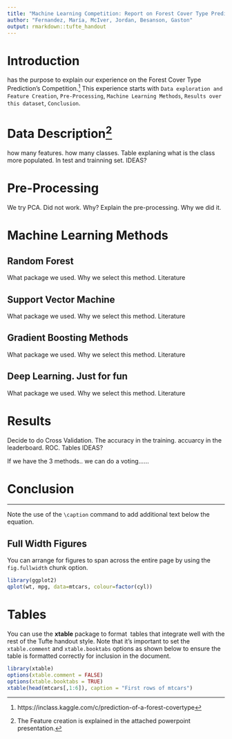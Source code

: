 ```yaml
---
title: "Machine Learning Competition: Report on Forest Cover Type Prediction"
author: "Fernandez, María, McIver, Jordan, Besanson, Gaston"
output: rmarkdown::tufte_handout
---
```


# Introduction

\newthought{This report} has the purpose to explain our experience on the Forest Cover Type Prediction's Competition.^[https://inclass.kaggle.com/c/prediction-of-a-forest-covertype] This experience starts with `Data exploration and Feature Creation`, `Pre-Processing`, `Machine Learning Methods`, `Results over this dataset`, `Conclusion`.

# Data Description^[The Feature creation is explained in the attached powerpoint presentation.]

how many features. how many classes. Table explaning what is the class more populated. In test and trainning set.
IDEAS?

# Pre-Processing

We try PCA. Did not work. Why? Explain the pre-processing. Why we did it.

# Machine Learning Methods

## Random Forest
What package we used. Why we select this method. Literature

## Support Vector Machine
What package we used. Why we select this method. Literature

## Gradient Boosting Methods
What package we used. Why we select this method. Literature

## Deep Learning. Just for fun
What package we used. Why we select this method. Literature

# Results

Decide to do Cross Validation. The accuracy in the training. accuarcy in the leaderboard. ROC. Tables
IDEAS?

If we have the 3 methods.. we can do a voting......

# Conclusion


----------------------------------------------------------------

\begin{marginfigure}
$$\frac{d}{dx}\left( \int_{0}^{x} f(u)\,du\right)=f(x).$$
\caption{An equation}
\end{marginfigure}

Note the use of the `\caption` command to add additional text below the equation.

## Full Width Figures

You can arrange for figures to span across the entire page by using the `fig.fullwidth` chunk option. 

```r
library(ggplot2)
qplot(wt, mpg, data=mtcars, colour=factor(cyl))
```


# Tables

You can use the **xtable** package to format \LaTeX\ tables that integrate well with the rest of the Tufte handout style. Note that it's important to set the `xtable.comment` and `xtable.booktabs` options as shown below to ensure the table is formatted correctly for inclusion in the document.

```r
library(xtable)
options(xtable.comment = FALSE)
options(xtable.booktabs = TRUE)
xtable(head(mtcars[,1:6]), caption = "First rows of mtcars")
```
